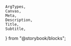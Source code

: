 	ArgTypes,
	Canvas,
	Meta,
	Description,
	Title,
	Subtitle,
} from "@storybook/blocks";


<Meta of={ColorSliderStories} title="Docs" />

<Title of={ColorSliderStories} />
<Subtitle of={ColorSliderStories} />
<ComponentDetails />

<Description of={ColorSliderStories} />

## Usage notes

- Set the color of the nested Color handle component to match Color slider’s currently selected color using its custom property: `--spectrum-picked-color`
- The `.spectrum-ColorHandle` should be moved with `inset-inline-*` (horizontal) or `inset-block-*` (vertical) style properties as the slider is dragged
- Ensure that you set the min and max attributes of the `.spectrum-ColorSlider-slider` input to the corresponding scale (i.e. 0 to 1 for a, 0 to 255 for r, etc)
- Ensure that you set the step attribute of the `.spectrum-ColorSlider-slider` input appropriately (i.e. 0.1 for a, s, v or 1 and h, r, etc)
- Set the background style property of `.spectrum-ColorSlider-gradient` to the gradient of the colors to be selected. The CSS will automatically reverse the gradient element horizontally when using a RTL (right-to-left) base direction
  - Alternatively, provide an `<img>` element with the gradient you want to use and apply the `.spectrum-ColorSlider-gradient` class

## Standard

<Canvas of={ColorSliderStories.Default} />

## Alpha

<Canvas of={ColorSliderStories.Alpha} />

## Disabled

<Canvas of={ColorSliderStories.Disabled} />

## Vertical

<Canvas of={ColorSliderStories.Vertical} />

## With image

<Canvas of={ColorSliderStories.WithImage} />

## Properties

<ArgTypes />
